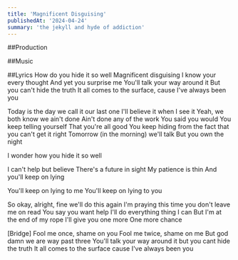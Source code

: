 ```yaml
---
title: 'Magnificent Disguising'
publishedAt: '2024-04-24'
summary: 'the jekyll and hyde of addiction'
---
```




##Production


##Music


##Lyrics
How do you hide it so well
Magnificent disguising
I know your every thought
And yet you surprise me
You'll talk your way around it
But you can't hide the truth
It all comes to the surface,
cause I've always been you

Today is the day
we call it our last one
I'll believe it when I see it
Yeah, we both know we ain't done
Ain't done any of the work
You said you would
You keep telling yourself
That you're all good
You keep hiding from the fact
that you can't get it right
Tomorrow (in the morning) we'll talk
But you own the night

I wonder how you hide it so well

I can't help but believe
There's a future in sight
My patience is thin
And you'll keep on lying

You'll keep on lying to me
You'll keep on lying to you

So okay, alright, fine
we'll do this again
I'm praying this time
you don't leave me on read
You say you want help
I'll do everything thing I can
But I'm at the end of my rope
I'll give you one more
One more chance

[Bridge]
Fool me once, shame on you
Fool me twice, shame on me
But god damn we are way past three
You'll talk your way around it
but you cant hide the truth
It all comes to the surface
cause I've always been you